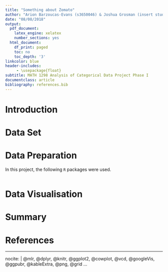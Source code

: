 ```yaml
---
title: "Something about Zomato"
author: "Arion Barzoucas-Evans (s3650046) & Joshua Grosman (insert student number)"
date: "08/08/2018"
output:
  pdf_document:
    latex_engine: xelatex
    number_sections: yes
  html_document:
    df_print: paged
    toc: no
    toc_depth: '3'
linkcolor: blue
header-includes:
     - \usepackage{float}
subtitle: MATH 1298 Analysis of Categorical Data Project Phase I
documentclass: article
bibliography: references.bib
---
```



\newpage

\tableofcontents

\newpage

# Introduction \label{sec1}




# Data Set



# Data Preparation


In this project, the following `R` packages were used.

```r

```



# Data Visualisation


# Summary



# References

---
nocite: | 
  @mlr, @dplyr, @knitr, @ggplot2, @cowplot, @vcd, @googleVis, @ggpubr, @kableExtra, @png, @grid
...



